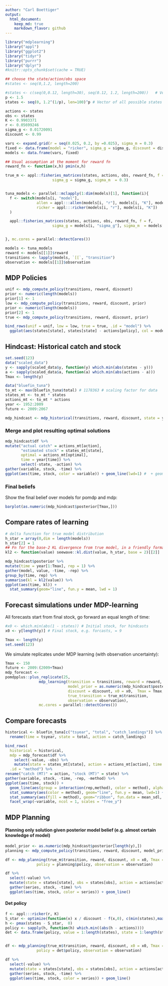 ```yaml
---
author: "Carl Boettiger"
output: 
  html_document:
    keep_md: true
    markdown_flavor: github
---
```





```r
library("mdplearning")
library("appl")
library("ggplot2")
library("tidyr")
library("purrr")
library("dplyr")
#knitr::opts_chunk$set(cache = TRUE)
```

```r
## choose the state/action/obs space
#states <- seq(0,1.2, length=200)  

#states <- c(seq(0,0.12, length=30), seq(0.12, 1.2, length=200))   # Vector of actions: harvest
p <- 1.5
states <- seq(0, 1.2^(1/p), len=100)^p # Vector of all possible states

actions <- states
obs <- states
K <- 0.9903371
r <- 0.05699246
sigma_g <- 0.01720091
discount <- 0.99

vars <- expand.grid(r = seq(0.025, 0.2, by =0.025), sigma_m = 0.3)
fixed <- data.frame(model = "ricker", sigma_g = sigma_g, discount = discount, K = K, C = NA)
models <- data.frame(vars, fixed)

## Usual assumption at the moment for reward fn
reward_fn <- function(x,h) pmin(x,h)
```


```r
true_m <- appl::fisheries_matrices(states, actions, obs, reward_fn, f =  appl:::ricker(r, K),
                     sigma_g = sigma_g, sigma_m  = 0.3)


tuna_models <- parallel::mclapply(1:dim(models)[1], function(i){
  f <- switch(models[i, "model"],
              allen = appl:::allen(models[i, "r"], models[i, "K"], models[i, "C"]),
              ricker = appl:::ricker(models[i, "r"], models[i, "K"])
  )

  appl::fisheries_matrices(states, actions, obs, reward_fn, f = f,
                     sigma_g = models[i, "sigma_g"], sigma_m  = models[i, "sigma_m"])


}, mc.cores = parallel::detectCores())
```


```r
models <- tuna_models
reward <- models[[1]]$reward
transitions <- lapply(models, `[[`, "transition")
observation <- models[[1]]$observation
```


## MDP Policies


```r
unif <- mdp_compute_policy(transitions, reward, discount)
prior <- numeric(length(models))
prior[1] <- 1
low <- mdp_compute_policy(transitions, reward, discount, prior)
prior <- numeric(length(models))
prior[2] <- 1
true <- mdp_compute_policy(transitions, reward, discount, prior)

bind_rows(unif = unif, low = low, true = true, .id = "model") %>%
  ggplot(aes(states[state], states[state] - actions[policy], col = model)) + geom_line()
```



## Hindcast: Historical catch and stock

```r
set.seed(123)
data("scaled_data")
y <- sapply(scaled_data$y, function(y) which.min(abs(states - y)))
a <- sapply(scaled_data$a, function(a) which.min(abs(actions - a)))
Tmax <- length(y)

data("bluefin_tuna")
to_mt <- max(bluefin_tuna$total) # 1178363 # scaling factor for data
states_mt <- to_mt * states
actions_mt <- to_mt * actions
year <- 1952:2009
future <- 2009:2067
```


```r
mdp_hindcast <- mdp_historical(transitions, reward, discount, state = y, action = a)
```


### Merge and plot resulting optimal solutions

```r

mdp_hindcast$df %>%
mutate("actual catch" = actions_mt[action], 
       "estimated stock" = states_mt[state], 
       optimal = actions_mt[optimal], 
       time = year[time]) %>%
       select(-state, -action) %>%
gather(variable, stock, -time) %>% 
ggplot(aes(time, stock, color = variable)) + geom_line(lwd=1) #  + geom_point()
```


### Final beliefs

Show the final belief over models for pomdp and mdp:


```r
barplot(as.numeric(mdp_hindcast$posterior[Tmax,]))
```

## Compare rates of learning

```r
# delta function for true model distribution
h_star = array(0,dim = length(models)) 
h_star[2] = 1
## Fn for the base-2 KL divergence from true model, in a friendly format
kl2 <- function(value) seewave::kl.dist(value, h_star, base = 2)[[2]]

mdp_hindcast$posterior %>%
mutate(time = year[1:Tmax], rep = 1) %>%
gather(model, value, -time, -rep) %>%
group_by(time, rep) %>% 
summarise(kl = kl2(value)) %>%
ggplot(aes(time, kl)) + 
  stat_summary(geom="line", fun.y = mean, lwd = 1)
```




## Forecast simulations under MDP-learning

All forecasts start from final stock, go forward an equal length of time:

```r
#x0 <- which.min(abs(1 - states)) # Initial stock, for hindcasts
x0 <- y[length(y)] # Final stock, e.g. forcasts, = 9

Tmax <- length(y)
set.seed(123)
```

We simulate replicates under MDP learning (with observation uncertainty):

```r
Tmax <- 150
future <- 2009:(2009+Tmax)
mdp_forecast <- 
pomdpplus::plus_replicate(25, 
               mdp_learning(transition = transitions, reward = reward, 
                            model_prior = as.numeric(mdp_hindcast$posterior[length(y),]),
                            discount = discount, x0 = x0,  Tmax = Tmax,
                            true_transition = true_m$transition, 
                            observation = observation),
               mc.cores = parallel::detectCores())
```

## Compare forecasts

```r
historical <- bluefin_tuna[c("tsyear", "total", "catch_landings")] %>% 
  rename(time = tsyear, state = total, action = catch_landings)

bind_rows(
  historical = historical, 
  mdp = mdp_forecast$df %>% 
    select(-value, -obs) %>% 
    mutate(state = states_mt[state], action = actions_mt[action], time = future[time]),
  .id = "method") %>%
rename("catch (MT)" = action, "stock (MT)" = state) %>%  
gather(variable, stock, -time, -rep, -method) %>%
ggplot(aes(time, stock)) + 
  geom_line(aes(group = interaction(rep,method), color = method), alpha=0.1) +
  stat_summary(aes(color = method), geom="line", fun.y = mean, lwd=1) +
  stat_summary(aes(fill = method), geom="ribbon", fun.data = mean_sdl, fun.args = list(mult=1), alpha = 0.25) + 
  facet_wrap(~variable, ncol = 1, scales = "free_y")

```




## MDP Planning

#### Planning only solution given posterior model belief (e.g. almost certain knowledge of model)

```r

model_prior <- as.numeric(mdp_hindcast$posterior[length(y),])
planning <- mdp_compute_policy(transitions, reward, discount, model_prior)

df <- mdp_planning(true_m$transition, reward, discount, x0 = x0, Tmax = Tmax, 
              policy = planning$policy, observation = observation)

```


```r
df %>% 
  select(-value) %>%
  mutate(state = states[state], obs = states[obs], action = actions[action]) %>% 
  gather(series, stock, -time) %>% 
  ggplot(aes(time, stock, color = series)) + geom_line()
```




#### Det policy

```r
f <- appl:::ricker(r, K)
S_star <- optimize(function(x) x / discount - f(x,0), c(min(states),max(states)))$minimum
h <- pmax(states - S_star,  0)
policy <- sapply(h, function(h) which.min((abs(h - actions))))
det <- data.frame(policy, value = 1:length(states), state = 1:length(states))


df <- mdp_planning(true_m$transition, reward, discount, x0 = x0, Tmax = Tmax, 
              policy = det$policy, observation = observation)

```


```r
df %>% 
  select(-value) %>%
  mutate(state = states[state], obs = states[obs], action = actions[action]) %>% 
  gather(series, stock, -time) %>% 
  ggplot(aes(time, stock, color = series)) + geom_line()
```

